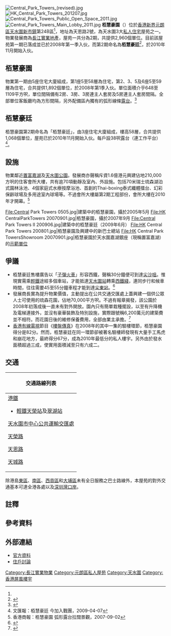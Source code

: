 [[File:Central_Park_Towers_(revised).jpg|thumb]]
[[File:HK_Central_Park_Towers_201207.jpg|thumb]]
[[File:Central_Park_Towers_Public_Open_Space_2011.jpg|thumb]]
[[File:Central_Park_Towers_Main_Lobby_2011.jpg|thumb]]
'''栢慧豪園'''（{{lang-en|'''Central Park Towers'''}}）位於[[香港|香港]][[新界|新界]][[元朗區|元朗區]][[天水圍新市鎮|天水圍新市鎮]]第24B區<ref name=centalist/>{{efn-ua|天水圍市中心24B區即[[天水圍公園|天水圍公園]]和[[香港輕鐵|輕鐵]][[天榮站|天榮站]]之間的土地。}}，地址為天恩路2號，為天水圍3大[[私人住宅|私人住宅]]屋苑之一。物業發展商為[[長江實業地產|長江實業地產]]，屋苑一共分為2期，共提供2,960個單位。目前該屋苑第一期已落成並已於2008年第一季入伙，而第2期命名為'''栢慧豪廷'''<ref>{{citeweb | title = 天水圍栢慧豪廷千伙申請預售 | publisher = [[MSN|MSN]]地產 | url = http://property.hk.msn.com/app/msnHK/article/view.html?%E5%A4%A9%E6%B0%B4%E5%9C%8D%E6%A0%A2%E6%85%A7%E8%B1%AA%E5%BB%B7%E5%8D%83%E4%BC%99%E7%94%B3%E8%AB%8B%E9%A0%90%E5%94%AE&articleId=25303&seriesId=24 | accessdate = 2008-12-27 }}{{dead link|date=2018年3月 |bot=InternetArchiveBot |fix-attempted=yes }}</ref>，於2010年11月開始入伙。

==栢慧豪園==
物業第一期由5座住宅大廈組成，第1座5至58層為住宅，第2、3、5及6座5至59層為住宅，合共提供1,892個單位，於2008年第1季入伙。單位面積介乎648至1109平方呎，單位間隔備有2房、3房、3房連主人套房及5房連主人套房間隔。全部單位客飯廳均為方形間隔，另外配備區內獨有的弧形線條[[露台|露台]]。<ref name=centalist>{{cite web |url=http://www.centalist.com/NewHot-Project/BSPPWPPJPP/BSPPWPPJPP.asp |title=柏慧豪園 天水圍市中心24B區 Central Park Towres Tin Shui Wai Area 24B |work=中原地產 |archivedate=2012-10-09 |archiveurl=https://web.archive.org/web/20121009110653/http://www.centalist.com/NewHot-Project/BSPPWPPJPP/BSPPWPPJPP.asp |access-date=2009-01-22 |dead-url=no }}</ref>

==栢慧豪廷==
栢慧豪園第2期命名為「栢慧豪廷」，由3座住宅大廈組成，樓高58層，合共提供1,068個單位，屋苑已於2010年11月開始入伙。每戶設38呎露台（連工作平台）<ref>文匯報：栢慧豪廷 今加入戰團，2009-04-07</ref>。

==設施==
物業鄰近[[置富嘉湖|置富嘉湖]]及[[天水圍公園|天水圍公園]]。發展商亦聲稱斥資1.6億港元興建佔地210,000方呎的住客會所大樓，共有逾70項動靜及室內、外設施。包括70米瑞士琉森湖泊式園林泳池、4個家庭式水療按摩浴池、首創的Thai-boxing泰式纖體擂台、幻彩保齡球場及多用途室內球場等。不過會所大樓屬第2期工程部份，會所大樓在2010年才開幕。<ref>香港商報：栢慧豪園 弧形露台拉闊景觀，2007-09-02</ref>

<gallery>
File:Central Park Towers 0505.jpg|建築中的栢慧豪園，攝於2005年5月
File:HK CentralParkTowers 20070901.jpg|栢慧豪園，攝於2007年9月
File:Central Park Towers II 200906.jpg|建築中的栢慧豪廷（2009年6月）
File:HK Central Park Towers 200801.jpg|栢慧豪園及興建中的新巴士總站
File:HK Central Park TowersShowroom 20070901.jpg|栢慧豪園於天水圍嘉湖銀座（現稱置富嘉湖）的[[示範單位|示範單位]]
</gallery>

==爭議==
* 栢慧豪廷售樓廣告以「[[子彈火車|子彈火車]]」形容西鐵，聲稱30分鐘便可到達[[尖沙咀|尖沙咀]]。惟現實需乘[[香港輕鐵|輕鐵]]途經多個車站，才能抵達[[天水圍站_(西鐵綫)|天水圍站]]轉乘[[西鐵綫|西鐵綫]]，連同步行和候車時間，往往需要45至55分鐘車程才能到達[[尖東站|尖東站]]。<ref>{{Cite web |url=http://www.youtube.com/watch?v=aPeZayszTw4 |title=售樓廣告 - Youtube |access-date=2010-03-07 |archive-date=2015-07-11 |archive-url=https://web.archive.org/web/20150711110329/https://www.youtube.com/watch?v=aPeZayszTw4 |dead-url=no }}</ref>
* 發展商長實為提升物業價值，主動提出在公共交通交匯處上蓋興建一個供公眾人士可使用的琉森花園，佔地70,000平方呎。不過有報章揭發，該公園於2008年初落成後一直未有對外開放。園內只有簡單栽種擺設，以至有升降機及電梯連接外，並沒有豪華裝飾及特別設施，實際跟號稱6,200萬元的建築費並不相符。而花園日後的維修保養費用，全部由業主承擔。<ref>{{Cite web |url=http://hk.apple.nextmedia.com/news/art/20110328/15113738 |title=6200萬建封閉花園　栢慧豪園慷業主之慨  《蘋果日報》 2011年3月28日 |access-date=2016年9月27日 |archive-date=2017年1月12日 |archive-url=https://web.archive.org/web/20170112190129/http://hk.apple.nextmedia.com/news/art/20110328/15113738 |dead-url=no }}</ref>
* [[香港有線電視|香港有線電視]]節目《[[樓盤傳真|樓盤傳真]]》在2008年的其中一集的驗樓環節，栢慧豪園得分是82分。然而，栢慧豪廷在同一環節卻被著名驗樓師發現有大量手工馬虎和崩花地方，最終得分67分，成為2010年最低分的私人樓宇。另外由於發水面積超過三成，使實用面積減至只有六成二。

==交通==
{| class="mw-collapsible mw-collapsed wikitable" style="background:white; margin: 0 auto; width: auto;" 
! 交通路線列表
|-
|
;[[港鐵|港鐵]]
*[[香港輕鐵|輕鐵]][[天榮站|天榮站]]及[[翠湖站|翠湖站]]
;[[天水圍市中心公共運輸交匯處|天水圍市中心公共運輸交匯處]]
{{港鐵巴士簡單列表|K74}}
{{九龍新界巴士簡單列表|69M|265S|269B|269C|269S|869|B2P}}
{{大嶼山巴士簡單列表|A37|E37|E37C|NA37}}
{{過海隧道巴士簡單列表|969|969A|969B|969C|969P|969X|969N|N969}}
{{新界專線小巴簡單列表|79S|610S|618}}
;[[天榮路|天榮路]]
{{九龍新界巴士簡單列表|265B|B2P}}
{{過海隧道巴士簡單列表|969|969A|969B|969N|N969}}
;[[天恩路|天恩路]]
{{九龍新界巴士簡單列表|B2P}}{{過海隧道巴士簡單列表|969|969C}}
{{大嶼山巴士簡單列表|A37|E37C}}
{{新界專線小巴簡單列表|610S}}
{{新界居民巴士簡單列表|NR954|NR956}}
;[[天城路_(香港)|天城路]]
{{港鐵巴士簡單列表|K73}}
{{九龍新界巴士簡單列表|65X|69C|265B|269A|269B|269M|269S|276B|N269|B2P}}
{{過海隧道巴士簡單列表|967|969|969A|969B|969P}}
{{大嶼山巴士簡單列表|A37|E37C}}
{{新界專線小巴簡單列表|79S|610S|618}}
{{新界居民巴士簡單列表|NR902|NR906}}
|}
除港島[[東區_(香港)|東區]]、[[南區_(香港)|南區]]、[[西貢區|西貢區]]和[[大埔區|大埔區]]未有全日服務之巴士路線外，本屋苑的對外交通基本可達全港各處以及[[深圳灣口岸|深圳灣口岸]]。

==註釋==
{{Notelist-ua}}

==參考資料==
{{Reflist}}

==外部連結==
{{Commonscat|Central Park Towers}}
*[https://web.archive.org/web/20090216225756/http://central-park-towers.com.hk/ 官方資料]
*[https://web.archive.org/web/20090807105505/http://www.centralparktowers.hk/ 住戶討論]

{{長江集團}}
[[Category:長江實業物業|Category:長江實業物業]]
[[Category:元朗區私人屋苑|Category:元朗區私人屋苑]]
[[Category:天水圍|Category:天水圍]]
[[Category:香港屏風樓宇|Category:香港屏風樓宇]]